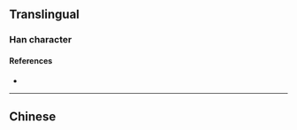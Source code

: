 {{character info}}
==Translingual==

===Han character===
{{Han char|rn=85|rad=水|as=09|sn=12|four=|canj=EUHQ|ids=⿰氵⿱山𡕖}}

====References====
* {{Han ref|kx=0639.111|hdz=31678.011|uh=6E84|ud=28292}}

----

==Chinese==
{{zh-see|漨|v}}